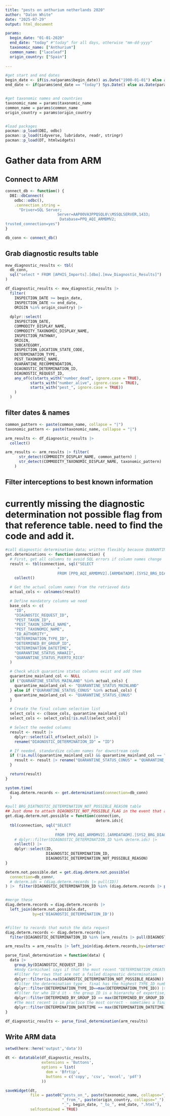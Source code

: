 ```yaml
---
title: "pests on anthurium netherlands 2020"
author: "Dalon White"
date: "2025-07-29"
output: html_document

params:
  begin_date: "01-01-2020"
  end_date: "today" #"today" for all days, otherwise "mm-dd-yyyy"
  taxonomic_name: ["Anthurium"]
  common_name: ["laceleaf"]
  origin_country: ["Spain"]
  
---
```


```r
#get start and end dates
begin_date <- if(is.na(params$begin_date)) as.Date("1900-01-01") else as.Date(params$begin_date, "%d-%m-%Y")
end_date <- if(params$end_date == "today") Sys.Date() else as.Date(params$end_date, "%d-%m-%Y")


#get taxonomic names and countries
taxonomic_name = params$taxonomic_name
common_name = params$common_name
origin_country = params$origin_country


#load packages
pacman::p_load(DBI, odbc)
pacman::p_load(tidyverse, lubridate, readr, stringr)
pacman::p_load(DT, htmlwidgets)

```

# Gather data from ARM

## Connect to ARM
```r

connect_db <- function() {
  DBI::dbConnect(
    odbc::odbc(),
    .connection_string =
      "Driver=SQL Server;
                       Server=AAP00VA3PPQSQL0\\MSSQLSERVER,1433;
                        Database=PPQ_AQI_ARMDMV2;
trusted_connection=yes")
}

db_conn <- connect_db()

```

## Grab diagnostic results table


```r

mvw_diagnostic_results <- tbl(
  db_conn,
  sql("select * FROM [APHIS_Imports].[dbo].[mvw_Diagnostic_Results]")
)

df_diagnostic_results <- mvw_diagnostic_results |> 
  filter(
    INSPECTION_DATE >= begin_date,
    INSPECTION_DATE <= end_date,
    ORIGIN %in% origin_country) |>   
  
  dplyr::select(
    INSPECTION_DATE,
    COMMODITY_DISPLAY_NAME,
    COMMODITY_TAXONOMIC_DISPLAY_NAME,
    INSPECTION_PATHWAY,
    ORIGIN,
    SUBCATEGORY,
    INSPECTION_LOCATION_STATE_CODE,
    DETERMINATION_TYPE,
    PEST_TAXONOMIC_NAME,
    QUARANTINE_RECOMMENDATION,
    DIAGNOSTIC_DETERMINATION_ID,
    DIAGNOSTIC_REQUEST_ID,
    any_of(c(starts_with("number_dead", ignore.case = TRUE),
           starts_with("number_alive", ignore.case = TRUE),
           starts_with("pest_", ignore.case = TRUE))
    )
  )

```

## filter dates & names
```r

common_pattern <- paste(common_name, collapse = "|")
taxonomic_pattern <- paste(taxonomic_name, collapse = "|")

arm_results <- df_diagnostic_results |> 
  collect()

arm_results <- arm_results |> filter(
      str_detect(COMMODITY_DISPLAY_NAME, common_pattern) |
      str_detect(COMMODITY_TAXONOMIC_DISPLAY_NAME, taxonomic_pattern)
    )

```


## Filter interceptions to best known information

# currently missing the diagnostic determination not possible flag from that reference table. need to find the code and add it.

```r
#call diagnostic determination data; written flexibly because QUARANTINE_STATUS_MAINLAND just chagned to QUARANTINE_STATUS_CONUS and it differs by table
get.determinations <- function(connection) {
  # First, get all columns to avoid SQL errors if column names change
  result <- tbl(connection, sql("SELECT
                       *
                       FROM [PPQ_AQI_ARMDMV2].[ARMDATADM].[SYS2_BRG_DIAGNOSTIC_DETERMINATION]")) |>
    collect()

  # Get the actual column names from the retrieved data
  actual_cols <- colnames(result)

  # Define mandatory columns we need
  base_cols <- c(
    "ID",
    "DIAGNOSTIC_REQUEST_ID",
    "PEST_TAXON_ID",
    "PEST_TAXON_SIMPLE_NAME",
    "PEST_TAXONOMIC_NAME",
    "ID_AUTHORITY",
    "DETERMINATION_TYPE_ID",
    "DETERMINED_BY_GROUP_ID",
    "DETERMINATION_DATETIME",
    "QUARANTINE_STATUS_HAWAII",
    "QUARANTINE_STATUS_PUERTO_RICO"
  )

  # Check which quarantine status columns exist and add them
  quarantine_mainland_col <- NULL
  if ("QUARANTINE_STATUS_MAINLAND" %in% actual_cols) {
    quarantine_mainland_col <- "QUARANTINE_STATUS_MAINLAND"
  } else if ("QUARANTINE_STATUS_CONUS" %in% actual_cols) {
    quarantine_mainland_col <- "QUARANTINE_STATUS_CONUS"
  }

  # Create the final column selection list
  select_cols <- c(base_cols, quarantine_mainland_col)
  select_cols <- select_cols[!is.null(select_cols)]

  # Select the needed columns
  result <- result |>
    dplyr::select(all_of(select_cols)) |>
    rename("DIAGNOSTIC_DETERMINATION_ID" = "ID")

  # If needed, standardize column names for downstream code
  if (!is.null(quarantine_mainland_col) && quarantine_mainland_col == "QUARANTINE_STATUS_MAINLAND") {
    result <- result |> rename("QUARANTINE_STATUS_CONUS" = "QUARANTINE_STATUS_MAINLAND")
  }

  return(result)
}

system.time(
  diag.determ.records <- get.determinations(connection=db_conn)
  )

#pull BRG_DIATNOSTIC_DETERMINATION_NOT_POSSIBLE_REASON table 
## Just done to attach DIAGNOSTIC_NOT_POSSIBLE_FLAG in the event that a later molecular analysis was done but failed at a better determination (per Andy Carmichael's instructions, 8/12/24 on Teams)
get.diag.determ.not.possible = function(connection,
                                        determ.ids){
  tbl(connection, sql("SELECT
                      *
                      FROM [PPQ_AQI_ARMDMV2].[ARMDATADM].[SYS2_BRG_DIAGNOSTIC_DETERMINATION_NOT_POSSIBLE_REASON]")) |> 
    # dplyr::filter(DIAGNOSTIC_DETERMINATION_ID %in% determ.ids) |> 
    collect() |> 
    dplyr::select(ID,
                  DIAGNOSTIC_DETERMINATION_ID,
                  DIAGNOSTIC_DETERMINATION_NOT_POSSIBLE_REASON)
}

determ.not.possible.dat = get.diag.determ.not.possible(
  connection=db_conn#,
  # determ.ids = (diag.determ.records |> pull(ID))
) |>  filter(DIAGNOSTIC_DETERMINATION_ID %in% (diag.determ.records |> pull(DIAGNOSTIC_DETERMINATION_ID)))


#merge these
diag.determ.records = diag.determ.records |>
  left_join(determ.not.possible.dat,
            by=c('DIAGNOSTIC_DETERMINATION_ID'))


#Filter to records that match the data request
diag.determ.records <- diag.determ.records|> 
  filter(DIAGNOSTIC_DETERMINATION_ID %in% (arm_results |> pull(DIAGNOSTIC_DETERMINATION_ID)))

arm_results = arm_results |> left_join(diag.determ.records,by=intersect(colnames(arm_results),colnames(diag.determ.records))) 

parse_final_determination = function(data) {
  data |> 
    group_by(DIAGNOSTIC_REQUEST_ID) |> 
    #Andy Carmichael says if that the most recent "DETERMINATION_CREATED_DATETIME" should be the most accurate, with very rare exceptions.  (The only time I can think of is if there was a molecular ID request, and it failed.)   In that case there DETERM_NOT_POSS_FLAG should be flagged.  
    #Filter for rows that are not a failed diagnostic determination
    dplyr::filter(is.na(DIAGNOSTIC_DETERMINATION_NOT_POSSIBLE_REASON)) |> 
    #Filter the determination type - final has the highest TYPE_ID number
    dplyr::filter(DETERMINATION_TYPE_ID==max(DETERMINATION_TYPE_ID)) |> 
    #Filter for who ID'd it - the group_ID is a hierarchy of expertise, so take the max ID
    dplyr::filter(DETERMINED_BY_GROUP_ID == max(DETERMINED_BY_GROUP_ID)) |> 
    #The most recent is in practice the most correct - sometimes a final ID will be corrected at a later date, or someone will review for training or spot checking
    dplyr::filter(DETERMINATION_DATETIME == max(DETERMINATION_DATETIME))
}

df_diagnostic_results <- parse_final_determination(arm_results)


```

## Write ARM data
```r
setwd(here::here('output','data'))

dt <- datatable(df_diagnostic_results,
                extensions = 'Buttons',
                options = list(
                  dom = 'Bfrtip',
                  buttons = c('copy', 'csv', 'excel', 'pdf')
                ))

saveWidget(dt,
           file = paste0("pests_on_", paste(taxonomic_name, collapse="_"),
                         "_from_", paste(origin_country, collapse="_"),
                         "_", begin_date, "_to_", end_date, ".html"),
           selfcontained = TRUE)

```





